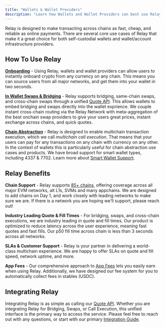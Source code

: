 ```yaml
---
title: "Wallets & Wallet Providers"
description: "Learn how Wallets and Wallet Providers can best use Relay"
---
```


Relay is designed to make transacting across chains as fast, cheap, and reliable as online payments. There are several core use cases of Relay that make it a great choice for both self-custodial wallets and wallet/account infrastructure providers.

## How To Use Relay

**[Onboarding](/use-cases/bridging)** - Using Relay, wallets and wallet providers can allow users to instantly onboard crypto from any currency on any chain. This means you can source users from all major networks, and get them into your wallet in two seconds.

**[In Wallet Swaps & Bridging](/use-cases/cross-chain-swaps)** - Relay supports bridging, same-chain swaps, and cross-chain swaps through a unified [Quote API](/references/api/get-quote). This allows wallets to embed bridging and swaps directly into the wallet exprience. We couple instant cross-chain routing via the Relay Network with meta-aggregation of the best onchain swap providers to give your users great prices, instant exchange across chains, and quick quotes.

**[Chain Abstraction](/use-cases/calling)** - Relay is designed to enable multichain transaction execution, which we call _multichain call execution_. That means that your users can pay for any transactions on any chain with currency on any other. In the context of wallets this is particularly useful for chain abstraction use cases and products. We have broad support for smart wallet types, including 4337 & 7702. Learn more about [Smart Wallet Support]().

## Relay Benefits

**Chain Support** - Relay supports [85+ chains](/references/api/api_resources/supported-chains), offering coverage across all major EVM networks, alt L1s, SVMs and many appchains. We are designed to add chains on Day 1, and work closely with leading networks to make sure we are. If there is a network you are hoping we'll support, please reach out!

**Industry Leading Quote & Fill Times** - For bridging, swaps, and cross-chain executions, we are industry leading in quote and fill times. Our product is optimized to reduce latency across the user experience, meaning fast quotes and fast fills. Our p50 fill time across chain is less than 3 seconds across all networks.

**SLAs & Customer Support** - Relay is your partner in delivering a world-class multichain experience. We are happy to offer SLAs on quote and fill speed, network uptime, and more.

**App Fees** - Our comprehensive approach to [App Fees](/features/app-fees) lets you easily earn when using Relay. Additionally, we have designed our fee system for you to automatically collect fees in stables (USDC).

## Integrating Relay

Integrating Relay is as simple as calling our [Quote API](/references/api/get-quote). Whether you are integrating Relay for Bridging, Swaps, or Call Execution, this unified interface is the primary way to access the service. Please feel free to reach out with any questions, or start with our primary [Integration Guide](/references/api/api_guides/bridging-integration-guide).
